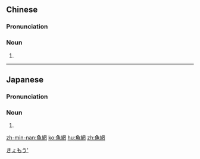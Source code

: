 {{also|鱼网}}
==Chinese==
{{zh-forms|s=鱼网}}

===Pronunciation===
{{zh-pron
|m=yúwǎng
|h=pfs=ǹg-mióng
|cat=n
}}

===Noun===
{{zh-noun}}

# {{zh-alt-form|漁網}}

----

==Japanese==
{{ja-kanjitab|ぎょ|もう}}

===Pronunciation===
{{ja-pron|ぎょもう|y=o}}

===Noun===
{{ja-noun|ぎょもう}}

# {{alternative form of|漁網|lang=ja}}

[[Category:ja:Fishing|きょもう']]

[[zh-min-nan:魚網]]
[[ko:魚網]]
[[hu:魚網]]
[[zh:魚網]]